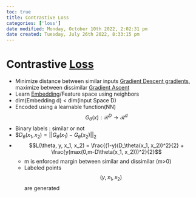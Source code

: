 ```yaml
---
toc: true
title: Contrastive Loss
categories: ['loss']
date modified: Monday, October 10th 2022, 2:02:31 pm
date created: Tuesday, July 26th 2022, 8:33:15 pm
---
```


# Contrastive [Loss](loss.qmd)
- Minimize distance between similar inputs [Gradient Descent gradients](Gradient%20Descent%20gradients.qmd), maximize between dissimilar [Gradient Ascent](Gradient%20Ascent.qmd)
- Learn [Embedding](Embedding.qmd)/Feature space using neighbors
- dim(Embedding d) < dim(input Space D)
- Encoded using a learnable function(NN) $$G_\theta(x) : \mathcal{R}^D \rightarrow \mathcal{R}^d$$
- Binary labels : similar or not
- $$D_\theta(x_1, x_2) = ||G_\theta(x_1) - G_\theta(x_2)||_2$
- $$L(\theta, y, x_1, x_2) = \frac{(1-y)(D_\theta(x_1, x_2))^2}{2} + \frac{y(max(0,m-D\theta(x_1, x_2)))^2}{2}$$
	- m is enforced margin between similar and dissimilar (m>0)
	- Labeled points $$(y,x_1,x_2)$$ are generated



